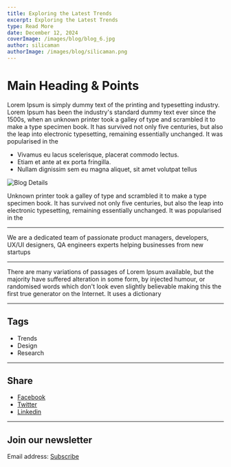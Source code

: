 ```yaml
---
title: Exploring the Latest Trends
excerpt: Exploring the Latest Trends
type: Read More
date: December 12, 2024
coverImage: /images/blog/blog_6.jpg
author: silicaman
authorImage: /images/blog/silicaman.png
---
```


# Main Heading & Points

Lorem Ipsum is simply dummy text of the printing and typesetting industry. Lorem Ipsum has been the industry's standard dummy text ever since the 1500s, when an unknown printer took a galley of type and scrambled it to make a type specimen book. It has survived not only five centuries, but also the leap into electronic typesetting, remaining essentially unchanged. It was popularised in the

- Vivamus eu lacus scelerisque, placerat commodo lectus.
- Etiam et ante at ex porta fringilla.
- Nullam dignissim sem eu magna aliquet, sit amet volutpat tellus

![Blog Details](/images/blogdetail-1.jpg)

Unknown printer took a galley of type and scrambled it to make a type specimen book. It has survived not only five centuries, but also the leap into electronic typesetting, remaining essentially unchanged. It was popularised in the

---

We are a dedicated team of passionate product managers, developers, UX/UI designers, QA engineers experts helping businesses from new startups

---

There are many variations of passages of Lorem Ipsum available, but the majority have suffered alteration in some form, by injected humour, or randomised words which don't look even slightly believable making this the first true generator on the Internet. It uses a dictionary

---

## Tags

- Trends
- Design
- Research

---

## Share

- [Facebook](#)
- [Twitter](#)
- [Linkedin](#)

---

## Join our newsletter

Email address: [Subscribe](#)
